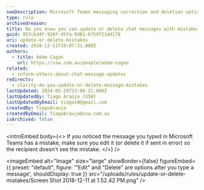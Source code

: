 ```yaml
---
seoDescription: Microsoft Teams messaging correction and deletion options for mistake-free communication.
type: rule
archivedreason:
title: Do you know you can update or delete chat messages with mistakes?
guid: 957cbd4f-928f-45fa-9d81-b759f21dd178
uri: update-or-delete-mistakes
created: 2018-12-11T19:07:31.000Z
authors:
  - title: Adam Cogan
    url: https://ssw.com.au/people/adam-cogan
related:
  - inform-others-about-chat-message-updates
redirects:
  - clarity-do-you-update-or-delete-message-mistakes
lastUpdated: 2024-05-29T23:06:21.000Z
lastUpdatedBy: Tiago Araújo [SSW]
lastUpdatedByEmail: tiagov8@gmail.com
createdBy: TiagoAraujo
createdByEmail: TiagoAraujo@ssw.com.au
isArchived: false
---
```


<introEmbed
  body={<>
If you noticed the message you typed in Microsoft Teams has a mistake, make sure you edit it (or delete it if sent in error) so the recipient doesn't see the mistake.
  </>}
/>

<imageEmbed
  alt="Image"
  size="large"
  showBorder={false}
  figureEmbed={{
    preset: "default",
    figure: '"Edit" and "Delete" are options after you type a message',
    shouldDisplay: true
  }}
  src="/uploads/rules/update-or-delete-mistakes/Screen Shot 2018-12-11 at 1.52.42 PM.png"
/>
